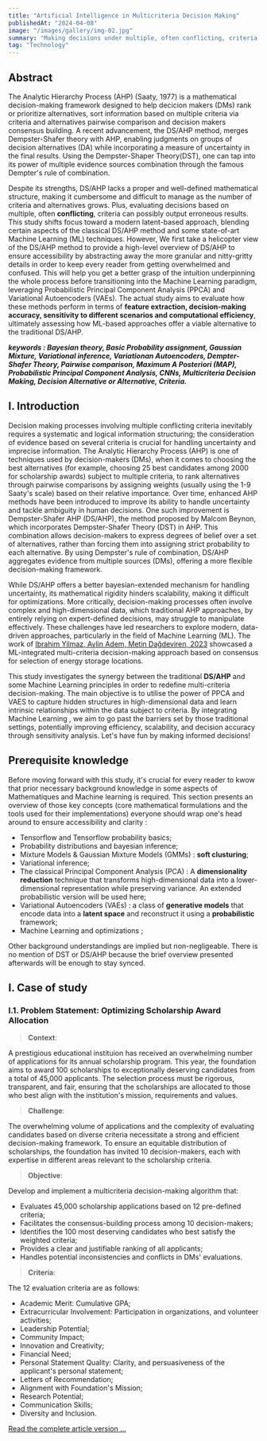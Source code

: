 ```yaml
---
title: "Artificial Intelligence in Multicriteria Decision Making"
publishedAt: "2024-04-08"
image: "/images/gallery/img-02.jpg"
summary: "Making decisions under multiple, often conflicting, criteria using a hybrid model based on DS/AHP and Machine Learning."
tag: "Technology"
---
```




## Abstract
The Analytic Hierarchy Process (AHP) (Saaty, 1977) is a mathematical decision-making framework designed to help decicion makers (DMs) rank or prioritize alternatives, sort information based on multiple criteria via criteria and alternatives pairwise  comparison and decision makers consensus building. A recent advancement, the DS/AHP method, merges Dempster-Shafer theory with AHP, enabling judgments on groups of decision alternatives (DA) while incorporating a measure of uncertainty in the final results. Using the Dempster-Shaper Theory(DST), one can tap into its power of multiple evidence sources combination through the famous Dempter's rule of combination. 

Despite its strengths, DS/AHP lacks a proper and well-defined mathematical structure, making it cumbersome and difficult to manage as the number of criteria and alternatives grows. Plus, evaluating decisions based on multiple, often **conflicting**, criteria can possibly output erroneous results. This study shifts focus toward a modern latent-based approach, blending certain aspects of the classical DS/AHP method and some state-of-art Machine Learning (ML) techniques. However, We first take a helicopter view of the DS/AHP method to provide a high-level overview of DS/AHP to ensure accessibility by abstracting away the more granular and nitty-gritty details in order to keep every reader from getting overwhelmed and confused. This will help you get a better grasp of the intuition underpinning the whole process before transitioning into the Machine Learning paradigm, leveraging Probabilistic Principal Component Analysis (PPCA) and Variational Autoencoders (VAEs). The actual study aims to evaluate how these methods perform in terms of **feature extraction, decision-making accuracy, sensitivity to different scenarios and computational efficiency**, ultimately assessing how ML-based approaches offer a viable alternative to the traditional DS/AHP.

***keywords : Bayesian theory, Basic Probability assignment, Gaussian Mixture, Variational inference, Variationan Autoencoders, Dempter-Shafer Theory, Pairwise comparison, Maximum A Posteriori (MAP), Probabilistic Principal Component Analysis, CNNs, Multicriteria Decision Making, Decision Alternative or Alternative, Criteria.***

## I. Introduction
Decision making processes involving multiple conflicting criteria inevitably requires a systematic and logical information structuring; the consideration of evidence based on several criteria is crucial for handling uncertainty and imprecise information. The Analytic Hierarchy Process (AHP) is one of techniques used by decision-makers (DMs), when it comes to choosing the best alternatives (for example, choosing 25 best candidates among 2000 for scholarship awards) subject to multiple criteria, to rank alternatives through pairwise comparisons by assigning weights (usually using the 1-9 Saaty's scale) based on their relative importance. Over time, enhanced AHP methods have been introduced to improve its ability to handle uncertainty and tackle ambiguity in human decisions. One such improvement is Dempster-Shafer AHP (DS/AHP), the method proposed by Malcom Beynon, which incorporates Dempster-Shafer Theory (DST) in AHP. This combination allows decision-makers to express degrees of belief over a set of alternatives, rather than forcing them into assigning strict probability to each alternative. By using Dempster's rule of combination, DS/AHP aggregates evidence from multiple sources (DMs), offering a more flexible decision-making framework. 

While DS/AHP offers a better bayesian-extended mechanism for handling uncertainty, its mathematical rigidity hinders scalability, making it difficult for optimizations. More critically, decision-making processes often involve complex and high-dimensional data, which traditional AHP approaches, by entirely relying on expert-defined decisions, may struggle to manipulate effectively. These challenges have led researchers to explore modern, data-driven approaches, particularly in the field of Machine Learning (ML). The work of [Ibrahim Yilmaz, Aylin Adem, Metin Dağdeviren, 2023](https://www.sciencedirect.com/science/article/pii/S2352152X23013385) showcased a ML-integrated multi-criteria decision-making approach based on consensus for selection of energy storage locations.

This study investigates the synergy between the traditional **DS/AHP** and some Machine Learning principles in order to redefine multi-criteria decision-making. The main objective is to utilise the power of PPCA and VAES to capture hidden structures in high-dimensional data and learn intrinsic relationships within the data subject to criteria. By integrating Machine Learning , we aim to go past the barriers set by those traditional settings, potentially improving efficiency, scalability, and decision accuracy through sensitivity analysis. Let's have fun by making informed decisions!

## Prerequisite knowledge
Before moving forward with this study, it's crucial for every reader to kwow that prior necessary background knowledge in some aspects of Mathematiques and Machine learning is required. This section presents an overview of those key concepts (core mathematical formulations and the tools used for their implementations) everyone should wrap one's head around to ensure accessibility and clarity : 

* Tensorflow and Tensorflow probability basics;
* Probability distributions and bayesian inference;
*  Mixture Models & Gaussian Mixture Models (GMMs) : **soft clusturing**;
* Variational inference;
* The classical Principal Component Analysis (PCA) : A **dimensionality reduction** technique that transforms high-dimensional data into a lower-dimensional representation while preserving variance. An extended probabilistic version will be used here;
* Variational Autoencoders (VAEs) : a class of **generative models** that encode data into a **latent space** and reconstruct it using a **probabilistic** framework;
* Machine Learning and optimizations ;


Other background understandings are implied but non-negligeable. There is no mention of DST or DS/AHP because the brief overview presented afterwards will be enough to stay synced.
## I. Case of study

### I.1. Problem Statement: Optimizing Scholarship Award Allocation

> **Context**:

A prestigious educational instituion has received an overwhelming number of applications for its annual scholarship program. This year, the foundation aims to award 100 scholarships to exceptionally deserving candidates from a total of 45,000 applicants. The selection process must be rigorous, transparent, and fair, ensuring that the scholarships are allocated to those who best align with the institution's mission, requirements and values.

> **Challenge**:

The overwhelming volume of applications and the complexity of evaluating candidates based on diverse criteria necessitate a strong and efficient decision-making framework. To ensure an equitable distribution of scholarships, the foundation has invited 10 decision-makers, each with expertise in different areas relevant to the scholarship criteria.

> **Objective**:

Develop and implement a multicriteria decision-making algorithm that:

- Evaluates 45,000 scholarship applications based on 12 pre-defined criteria;
- Facilitates the consensus-building process among 10 decision-makers;
- Identifies the 100 most deserving candidates who best satisfy the weighted criteria;
- Provides a clear and justifiable ranking of all applicants;
- Handles potential inconsistencies and conflicts in DMs' evaluations.

> **Criteria**:

The 12 evaluation criteria are as follows:

- Academic Merit: Cumulative GPA;
- Extracurricular Involvement: Participation in organizations, and volunteer activities;
- Leadership Potential;
- Community Impact;
- Innovation and Creativity;
- Financial Need;
- Personal Statement Quality: Clarity, and persuasiveness of the applicant's personal statement;
- Letters of Recommendation;
- Alignment with Foundation's Mission;
- Research Potential;
- Communication Skills;
- Diversity and Inclusion.

[Read the complete article version ...](https://github.com/cycyBell/ai-ds-decision-making.git)
